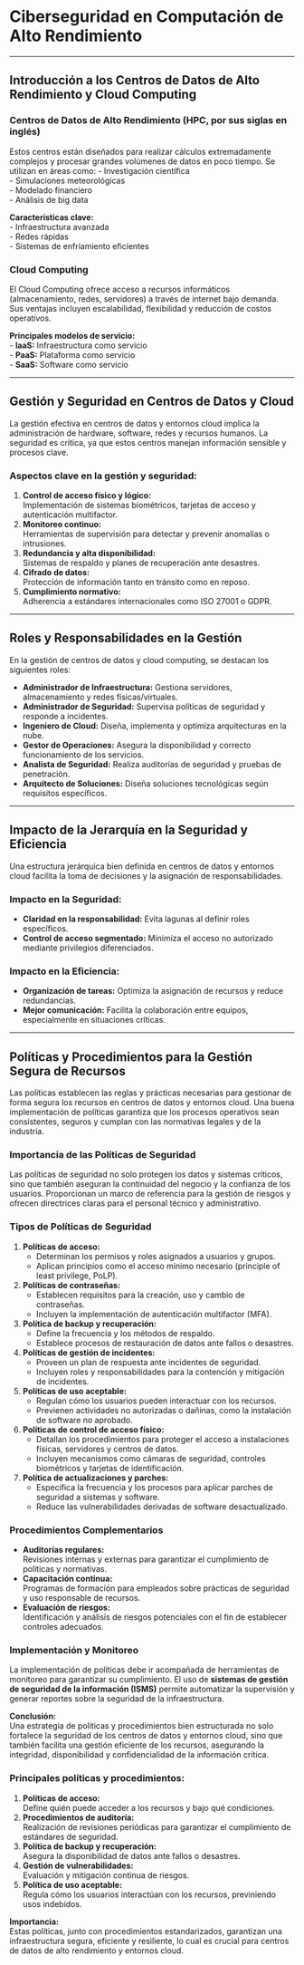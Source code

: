 # Ciberseguridad en Computación de Alto Rendimiento

---

## Introducción a los Centros de Datos de Alto Rendimiento y Cloud Computing

### Centros de Datos de Alto Rendimiento (HPC, por sus siglas en inglés)
Estos centros están diseñados para realizar cálculos extremadamente complejos y procesar grandes volúmenes de datos en poco tiempo. Se utilizan en áreas como:
- Investigación científica  
- Simulaciones meteorológicas  
- Modelado financiero  
- Análisis de big data  

**Características clave:**  
- Infraestructura avanzada  
- Redes rápidas  
- Sistemas de enfriamiento eficientes  

### Cloud Computing
El Cloud Computing ofrece acceso a recursos informáticos (almacenamiento, redes, servidores) a través de internet bajo demanda. Sus ventajas incluyen escalabilidad, flexibilidad y reducción de costos operativos.

**Principales modelos de servicio:**  
- **IaaS:** Infraestructura como servicio  
- **PaaS:** Plataforma como servicio  
- **SaaS:** Software como servicio  

---

## Gestión y Seguridad en Centros de Datos y Cloud  

La gestión efectiva en centros de datos y entornos cloud implica la administración de hardware, software, redes y recursos humanos. La seguridad es crítica, ya que estos centros manejan información sensible y procesos clave.

### Aspectos clave en la gestión y seguridad:
1. **Control de acceso físico y lógico:**  
   Implementación de sistemas biométricos, tarjetas de acceso y autenticación multifactor.  
2. **Monitoreo continuo:**  
   Herramientas de supervisión para detectar y prevenir anomalías o intrusiones.  
3. **Redundancia y alta disponibilidad:**  
   Sistemas de respaldo y planes de recuperación ante desastres.  
4. **Cifrado de datos:**  
   Protección de información tanto en tránsito como en reposo.  
5. **Cumplimiento normativo:**  
   Adherencia a estándares internacionales como ISO 27001 o GDPR.  

---

## Roles y Responsabilidades en la Gestión  

En la gestión de centros de datos y cloud computing, se destacan los siguientes roles:

- **Administrador de Infraestructura:** Gestiona servidores, almacenamiento y redes físicas/virtuales.  
- **Administrador de Seguridad:** Supervisa políticas de seguridad y responde a incidentes.  
- **Ingeniero de Cloud:** Diseña, implementa y optimiza arquitecturas en la nube.  
- **Gestor de Operaciones:** Asegura la disponibilidad y correcto funcionamiento de los servicios.  
- **Analista de Seguridad:** Realiza auditorías de seguridad y pruebas de penetración.  
- **Arquitecto de Soluciones:** Diseña soluciones tecnológicas según requisitos específicos.  

---

## Impacto de la Jerarquía en la Seguridad y Eficiencia  

Una estructura jerárquica bien definida en centros de datos y entornos cloud facilita la toma de decisiones y la asignación de responsabilidades.

### Impacto en la Seguridad:  
- **Claridad en la responsabilidad:** Evita lagunas al definir roles específicos.  
- **Control de acceso segmentado:** Minimiza el acceso no autorizado mediante privilegios diferenciados.  

### Impacto en la Eficiencia:  
- **Organización de tareas:** Optimiza la asignación de recursos y reduce redundancias.  
- **Mejor comunicación:** Facilita la colaboración entre equipos, especialmente en situaciones críticas.  

---

## Políticas y Procedimientos para la Gestión Segura de Recursos  

Las políticas establecen las reglas y prácticas necesarias para gestionar de forma segura los recursos en centros de datos y entornos cloud. Una buena implementación de políticas garantiza que los procesos operativos sean consistentes, seguros y cumplan con las normativas legales y de la industria.

### Importancia de las Políticas de Seguridad  
Las políticas de seguridad no solo protegen los datos y sistemas críticos, sino que también aseguran la continuidad del negocio y la confianza de los usuarios. Proporcionan un marco de referencia para la gestión de riesgos y ofrecen directrices claras para el personal técnico y administrativo.

### Tipos de Políticas de Seguridad  
1. **Políticas de acceso:**  
   - Determinan los permisos y roles asignados a usuarios y grupos.  
   - Aplican principios como el acceso mínimo necesario (principle of least privilege, PoLP).  

2. **Políticas de contraseñas:**  
   - Establecen requisitos para la creación, uso y cambio de contraseñas.  
   - Incluyen la implementación de autenticación multifactor (MFA).  

3. **Política de backup y recuperación:**  
   - Define la frecuencia y los métodos de respaldo.  
   - Establece procesos de restauración de datos ante fallos o desastres.  

4. **Políticas de gestión de incidentes:**  
   - Proveen un plan de respuesta ante incidentes de seguridad.  
   - Incluyen roles y responsabilidades para la contención y mitigación de incidentes.  

5. **Políticas de uso aceptable:**  
   - Regulan cómo los usuarios pueden interactuar con los recursos.  
   - Previenen actividades no autorizadas o dañinas, como la instalación de software no aprobado.  

6. **Políticas de control de acceso físico:**  
   - Detallan los procedimientos para proteger el acceso a instalaciones físicas, servidores y centros de datos.  
   - Incluyen mecanismos como cámaras de seguridad, controles biométricos y tarjetas de identificación.  

7. **Política de actualizaciones y parches:**  
   - Especifica la frecuencia y los procesos para aplicar parches de seguridad a sistemas y software.  
   - Reduce las vulnerabilidades derivadas de software desactualizado.  

### Procedimientos Complementarios  
- **Auditorías regulares:**  
  Revisiones internas y externas para garantizar el cumplimiento de políticas y normativas.  
- **Capacitación continua:**  
  Programas de formación para empleados sobre prácticas de seguridad y uso responsable de recursos.  
- **Evaluación de riesgos:**  
  Identificación y análisis de riesgos potenciales con el fin de establecer controles adecuados.  

### Implementación y Monitoreo  
La implementación de políticas debe ir acompañada de herramientas de monitoreo para garantizar su cumplimiento. El uso de **sistemas de gestión de seguridad de la información (ISMS)** permite automatizar la supervisión y generar reportes sobre la seguridad de la infraestructura.

**Conclusión:**  
Una estrategia de políticas y procedimientos bien estructurada no solo fortalece la seguridad de los centros de datos y entornos cloud, sino que también facilita una gestión eficiente de los recursos, asegurando la integridad, disponibilidad y confidencialidad de la información crítica.

### Principales políticas y procedimientos:  
1. **Políticas de acceso:**  
   Define quién puede acceder a los recursos y bajo qué condiciones.  
2. **Procedimientos de auditoría:**  
   Realización de revisiones periódicas para garantizar el cumplimiento de estándares de seguridad.  
3. **Política de backup y recuperación:**  
   Asegura la disponibilidad de datos ante fallos o desastres.  
4. **Gestión de vulnerabilidades:**  
   Evaluación y mitigación continua de riesgos.  
5. **Política de uso aceptable:**  
   Regula cómo los usuarios interactúan con los recursos, previniendo usos indebidos.  

**Importancia:**  
Estas políticas, junto con procedimientos estandarizados, garantizan una infraestructura segura, eficiente y resiliente, lo cual es crucial para centros de datos de alto rendimiento y entornos cloud.  
